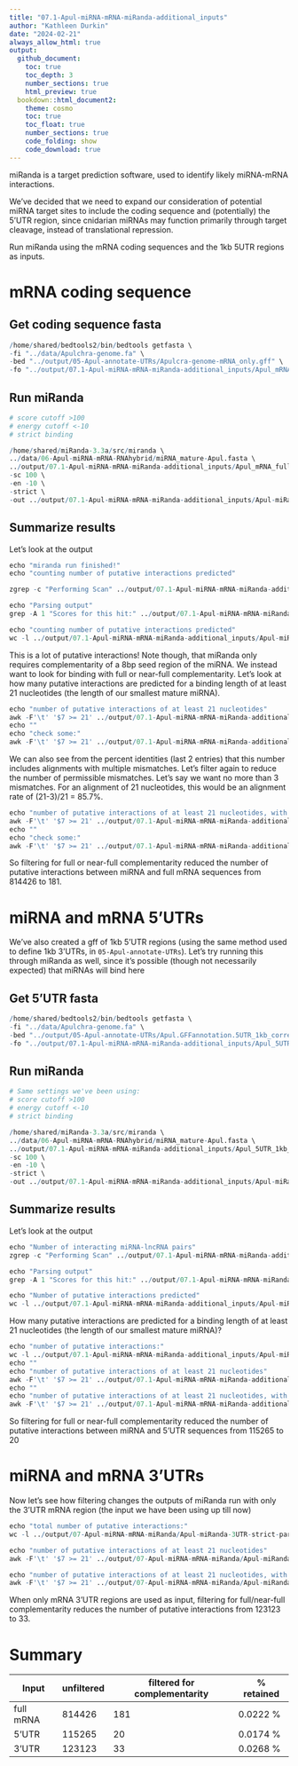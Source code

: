 ```yaml
---
title: "07.1-Apul-miRNA-mRNA-miRanda-additional_inputs"
author: "Kathleen Durkin"
date: "2024-02-21"
always_allow_html: true
output: 
  github_document:
    toc: true
    toc_depth: 3
    number_sections: true
    html_preview: true 
  bookdown::html_document2:
    theme: cosmo
    toc: true
    toc_float: true
    number_sections: true
    code_folding: show
    code_download: true
---
```


miRanda is a target prediction software, used to identify likely miRNA-mRNA interactions.

We've decided that we need to expand our consideration of potential miRNA target sites to include the coding sequence and (potentially) the 5'UTR region, since cnidarian miRNAs may function primarily through target cleavage, instead of translational repression.

Run miRanda using the mRNA coding sequences and the 1kb 5UTR regions as inputs.

# mRNA coding sequence

## Get coding sequence fasta

```r

/home/shared/bedtools2/bin/bedtools getfasta \
-fi "../data/Apulchra-genome.fa" \
-bed "../output/05-Apul-annotate-UTRs/Apulcra-genome-mRNA_only.gff" \
-fo "../output/07.1-Apul-miRNA-mRNA-miRanda-additional_inputs/Apul_mRNA_full.fa"
```

## Run miRanda

```r

# score cutoff >100
# energy cutoff <-10
# strict binding

/home/shared/miRanda-3.3a/src/miranda \
../data/06-Apul-miRNA-mRNA-RNAhybrid/miRNA_mature-Apul.fasta \
../output/07.1-Apul-miRNA-mRNA-miRanda-additional_inputs/Apul_mRNA_full.fa \
-sc 100 \
-en -10 \
-strict \
-out ../output/07.1-Apul-miRNA-mRNA-miRanda-additional_inputs/Apul-miRanda-mRNA_full-strict_all.tab
```

## Summarize results

Let's look at the output

```r

echo "miranda run finished!"
echo "counting number of putative interactions predicted"

zgrep -c "Performing Scan" ../output/07.1-Apul-miRNA-mRNA-miRanda-additional_inputs/Apul-miRanda-mRNA_full-strict_all.tab

echo "Parsing output"
grep -A 1 "Scores for this hit:" ../output/07.1-Apul-miRNA-mRNA-miRanda-additional_inputs/Apul-miRanda-mRNA_full-strict_all.tab | sort | grep '>' > ../output/07.1-Apul-miRNA-mRNA-miRanda-additional_inputs/Apul-miRanda-mRNA_full-strict-parsed.txt

echo "counting number of putative interactions predicted"
wc -l ../output/07.1-Apul-miRNA-mRNA-miRanda-additional_inputs/Apul-miRanda-mRNA_full-strict-parsed.txt

```

This is a lot of putative interactions! Note though, that miRanda only requires complementarity of a 8bp seed region of the miRNA. We instead want to look for binding with full or near-full complementarity. Let's look at how many putative interactions are predicted for a binding length of at least 21 nucleotides (the length of our smallest mature miRNA).

```r
echo "number of putative interactions of at least 21 nucleotides"
awk -F'\t' '$7 >= 21' ../output/07.1-Apul-miRNA-mRNA-miRanda-additional_inputs/Apul-miRanda-mRNA_full-strict-parsed.txt | wc -l
echo ""
echo "check some:"
awk -F'\t' '$7 >= 21' ../output/07.1-Apul-miRNA-mRNA-miRanda-additional_inputs/Apul-miRanda-mRNA_full-strict-parsed.txt | head -5
```

We can also see from the percent identities (last 2 entries) that this number includes alignments with multiple mismatches. Let's filter again to reduce the number of permissible mismatches. Let's say we want no more than 3 mismatches. For an alignment of 21 nucleotides, this would be an alignment rate of (21-3)/21 = 85.7%.

```r
echo "number of putative interactions of at least 21 nucleotides, with at most 3 mismatches"
awk -F'\t' '$7 >= 21' ../output/07.1-Apul-miRNA-mRNA-miRanda-additional_inputs/Apul-miRanda-mRNA_full-strict-parsed.txt | awk -F'\t' '$8 >= 85' | wc -l
echo ""
echo "check some:"
awk -F'\t' '$7 >= 21' ../output/07.1-Apul-miRNA-mRNA-miRanda-additional_inputs/Apul-miRanda-mRNA_full-strict-parsed.txt | awk -F'\t' '$8 >= 85' | head -5
```

So filtering for full or near-full complementarity reduced the number of putative interactions between miRNA and full mRNA sequences from 814426 to 181.

# miRNA and mRNA 5'UTRs

We've also created a gff of 1kb 5'UTR regions (using the same method used to define 1kb 3'UTRs, in `05-Apul-annotate-UTRs`). Let's try running this through miRanda as well, since it's possible (though not necessarily expected) that miRNAs will bind here

## Get 5'UTR fasta

```r
/home/shared/bedtools2/bin/bedtools getfasta \
-fi "../data/Apulchra-genome.fa" \
-bed "../output/05-Apul-annotate-UTRs/Apul.GFFannotation.5UTR_1kb_corrected.gff" \
-fo "../output/07.1-Apul-miRNA-mRNA-miRanda-additional_inputs/Apul_5UTR_1kb_corrected.fa"

```

## Run miRanda

```r

# Same settings we've been using: 
# score cutoff >100
# energy cutoff <-10
# strict binding

/home/shared/miRanda-3.3a/src/miranda \
../data/06-Apul-miRNA-mRNA-RNAhybrid/miRNA_mature-Apul.fasta \
../output/07.1-Apul-miRNA-mRNA-miRanda-additional_inputs/Apul_5UTR_1kb_corrected.fa \
-sc 100 \
-en -10 \
-strict \
-out ../output/07.1-Apul-miRNA-mRNA-miRanda-additional_inputs/Apul-miRanda-5UTR_1kb-strict_all.tab
```

## Summarize results

Let's look at the output

```r

echo "Number of interacting miRNA-lncRNA pairs"
zgrep -c "Performing Scan" ../output/07.1-Apul-miRNA-mRNA-miRanda-additional_inputs/Apul-miRanda-5UTR_1kb-strict_all.tab

echo "Parsing output"
grep -A 1 "Scores for this hit:" ../output/07.1-Apul-miRNA-mRNA-miRanda-additional_inputs/Apul-miRanda-5UTR_1kb-strict_all.tab | sort | grep '>' > ../output/07.1-Apul-miRNA-mRNA-miRanda-additional_inputs/Apul-miRanda-5UTR_1kb-strict-parsed.txt

echo "Number of putative interactions predicted"
wc -l ../output/07.1-Apul-miRNA-mRNA-miRanda-additional_inputs/Apul-miRanda-5UTR_1kb-strict-parsed.txt

```

How many putative interactions are predicted for a binding length of at least 21 nucleotides (the length of our smallest mature miRNA)?

```r
echo "number of putative interactions:"
wc -l ../output/07.1-Apul-miRNA-mRNA-miRanda-additional_inputs/Apul-miRanda-5UTR_1kb-strict-parsed.txt
echo ""
echo "number of putative interactions of at least 21 nucleotides"
awk -F'\t' '$7 >= 21' ../output/07.1-Apul-miRNA-mRNA-miRanda-additional_inputs/Apul-miRanda-5UTR_1kb-strict-parsed.txt | wc -l
echo ""
echo "number of putative interactions of at least 21 nucleotides, with at most 3 mismatches"
awk -F'\t' '$7 >= 21' ../output/07.1-Apul-miRNA-mRNA-miRanda-additional_inputs/Apul-miRanda-5UTR_1kb-strict-parsed.txt | awk -F'\t' '$8 >= 85' | wc -l
```

So filtering for full or near-full complementarity reduced the number of putative interactions between miRNA and 5'UTR sequences from 115265 to 20

# miRNA and mRNA 3'UTRs

Now let's see how filtering changes the outputs of miRanda run with only the 3'UTR mRNA region (the input we have been using up till now)

```r
echo "total number of putative interactions:"
wc -l ../output/07-Apul-miRNA-mRNA-miRanda/Apul-miRanda-3UTR-strict-parsed.txt

echo "number of putative interactions of at least 21 nucleotides"
awk -F'\t' '$7 >= 21' ../output/07-Apul-miRNA-mRNA-miRanda/Apul-miRanda-3UTR-strict-parsed.txt | wc -l

echo "number of putative interactions of at least 21 nucleotides, with at most 3 mismatches"
awk -F'\t' '$7 >= 21' ../output/07-Apul-miRNA-mRNA-miRanda/Apul-miRanda-3UTR-strict-parsed.txt | awk -F'\t' '$8 >= 85' | wc -l
```

When only mRNA 3'UTR regions are used as input, filtering for full/near-full complementarity reduces the number of putative interactions from 123123 to 33.

# Summary

| Input     | unfiltered | filtered for complementarity | \% retained |
|-----------|------------|------------------------------|-------------|
| full mRNA | 814426     | 181                          | 0.0222 %    |
| 5'UTR     | 115265     | 20                           | 0.0174 %    |
| 3'UTR     | 123123     | 33                           | 0.0268 %    |
